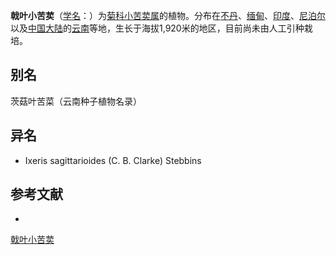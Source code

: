 {{Speciesbox
| name = 戟叶小苦荬
| status = 
| status_system = 
| image =
| genus = Ixeridium
| species = sagittarioides
| authority = (C. B. Clarke) Shih in Act.
}}

'''戟叶小苦荬'''（[[学名|学名]]：{{lang|la|''Ixeridium sagittarioides''}}）为[[菊科|菊科]][[小苦荬属|小苦荬属]]的植物。分布在[[不丹|不丹]]、[[缅甸|缅甸]]、[[印度|印度]]、[[尼泊尔|尼泊尔]]以及[[中国大陆|中国大陆]]的[[云南|云南]]等地，生长于海拔1,920米的地区，目前尚未由人工引种栽培。

== 别名 ==
茨菇叶苦菜（云南种子植物名录）

== 异名 ==
* Ixeris sagittarioides (C. B. Clarke) Stebbins

== 参考文献 ==
<div class="references-small">
* {{cite web| url =http://www.bioinfo.cn/db05/KmzwSpecies.php?action=view&id=3456| title =戟叶小苦荬| work =《中国高等植物数据库全库》| publisher =中国科学院微生物研究所| author =昆明植物研究所| accessdate =2009-02-24| deadurl =yes| archiveurl =https://web.archive.org/web/20160305025216/http://www.bioinfo.cn/db05/KmzwSpecies.php?action=view&id=3456| archivedate =2016-03-05}}
</div>
{{Taxonbar|from=Q11075064}}

[[Category:小苦荬属|戟叶小苦荬]]


{{植物小作品}}